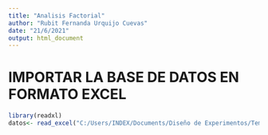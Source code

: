 ```yaml
---
title: "Analisis Factorial"
author: "Rubit Fernanda Urquijo Cuevas"
date: "21/6/2021"
output: html_document
---
```


# IMPORTAR LA BASE DE DATOS EN FORMATO EXCEL
```r
library(readxl)
datos<- read_excel("C:/Users/INDEX/Documents/Diseño de Experimentos/Temas Examen Final/af.xlsx")
```


